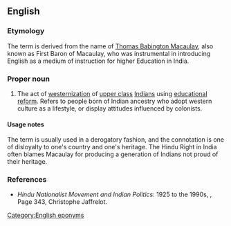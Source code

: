 ==English==

===Etymology===
The term is derived from the name of [[w:Thomas Babington Macaulay|Thomas Babington Macaulay]], also known as First Baron of Macaulay, who was instrumental in introducing English as a medium of instruction for higher Education in India.

===Proper noun===
{{en-proper noun}}

# {{lb|en|derogatory}} The act of [[westernization]] of [[upper class]] [[Indian]]s using [[educational]] [[reform]]. Refers to people born of Indian ancestry who adopt western culture as a lifestyle, or display attitudes influenced by colonists.

====Usage notes====
The term is usually used in a derogatory fashion, and the connotation is one of disloyalty to one's country and one's heritage. The Hindu Right in India often blames Macaulay for producing a generation of Indians not proud of their heritage.

===References===
* ''Hindu Nationalist Movement and Indian Politics'': 1925 to the 1990s, {{ISBN|1850653011}}, Page 343, Christophe Jaffrelot.

[[Category:English eponyms]]